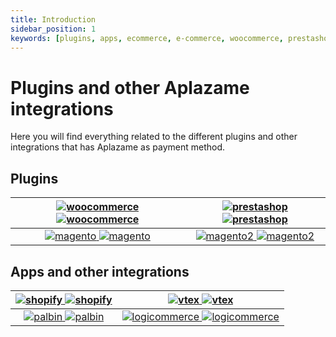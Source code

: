 ```yaml
---
title: Introduction
sidebar_position: 1
keywords: [plugins, apps, ecommerce, e-commerce, woocommerce, prestashop, magento, shopify, vtex]
---
```

# Plugins and other Aplazame integrations
Here you will find everything related to the different plugins and other integrations that has Aplazame as payment method.

## Plugins
[![woocommerce](/img/plugins/woo-light.png "woocommerce lightTheme") ![woocommerce](/img/plugins/woo-dark.png "woocommerce darkTheme")](../woocommerce/) | [![prestashop](/img/plugins/presta-light.png "prestashop lightTheme") ![prestashop](/img/plugins/presta-dark.png "prestashop darkTheme")](../prestashop/)
:---: | :---:
[![magento](/img/plugins/mage-light.png "magento lightTheme") ![magento](/img/plugins/mage-dark.png "magento darkTheme")](../magento/) | [![magento2](/img/plugins/mage2-light.png "magento2 lightTheme") ![magento2](/img/plugins/mage2-dark.png "magento2 darkTheme")](../magento2/)

## Apps and other integrations
[![shopify](/img/plugins/shopify-light.png "shopify lightTheme") ![shopify](/img/plugins/shopify-dark.png "shopify darkTheme")](../shopify/) | [![vtex](/img/plugins/vtex-light.png "vtex lightTheme") ![vtex](/img/plugins/vtex-dark.png "vtex darkTheme")](../vtex/)
:---: | :---:
[![palbin](/img/plugins/palbin-light.png "palbin lightTheme") ![palbin](/img/plugins/palbin-dark.png "palbin darkTheme")](../palbin/) | [![logicommerce](/img/plugins/logi-light.png "logicommerce lightTheme") ![logicommerce](/img/plugins/logi-dark.png "logicommerce darkTheme")](../logicommerce/)
